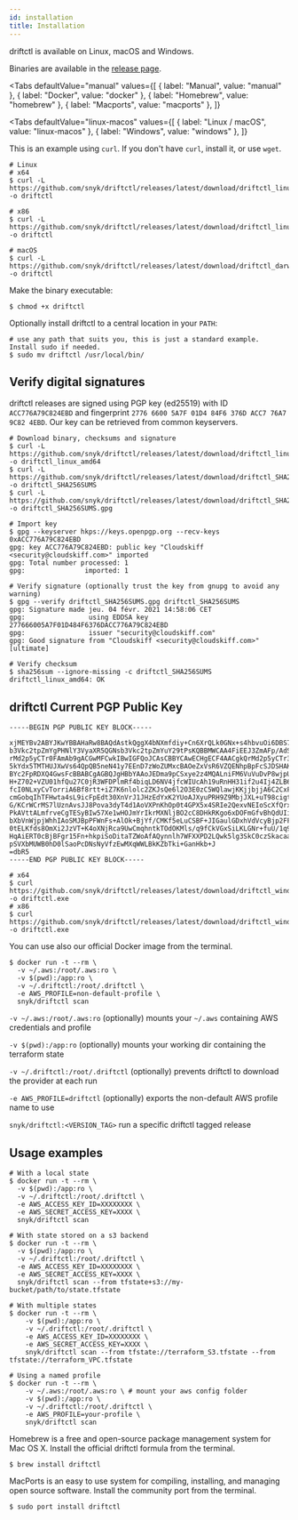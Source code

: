 ```yaml
---
id: installation
title: Installation
---
```



driftctl is available on Linux, macOS and Windows.

Binaries are available in the [release page](https://github.com/snyk/driftctl/releases).

<Tabs
  defaultValue="manual"
  values={[
    { label: "Manual", value: "manual" },
    { label: "Docker", value: "docker" },
    { label: "Homebrew", value: "homebrew" },
    { label: "Macports", value: "macports" },
  ]}
>
  <TabItem value="manual">

<Tabs
  defaultValue="linux-macos"
  values={[
    { label: "Linux / macOS", value: "linux-macos" },
    { label: "Windows", value: "windows" },
  ]}
>
  <TabItem value="linux-macos">

This is an example using `curl`. If you don't have `curl`, install it, or use `wget`.

```shell
# Linux
# x64
$ curl -L https://github.com/snyk/driftctl/releases/latest/download/driftctl_linux_amd64 -o driftctl

# x86
$ curl -L https://github.com/snyk/driftctl/releases/latest/download/driftctl_linux_386 -o driftctl

# macOS
$ curl -L https://github.com/snyk/driftctl/releases/latest/download/driftctl_darwin_amd64 -o driftctl
```

Make the binary executable:

```shell
$ chmod +x driftctl
```

Optionally install driftctl to a central location in your `PATH`:

```shell
# use any path that suits you, this is just a standard example. Install sudo if needed.
$ sudo mv driftctl /usr/local/bin/
```

## Verify digital signatures

driftctl releases are signed using PGP key (ed25519) with ID `ACC776A79C824EBD` and fingerprint `2776 6600 5A7F 01D4 84F6 376D ACC7 76A7 9C82 4EBD`. Our key can be retrieved from common keyservers.

```shell
# Download binary, checksums and signature
$ curl -L https://github.com/snyk/driftctl/releases/latest/download/driftctl_linux_amd64 -o driftctl_linux_amd64
$ curl -L https://github.com/snyk/driftctl/releases/latest/download/driftctl_SHA256SUMS -o driftctl_SHA256SUMS
$ curl -L https://github.com/snyk/driftctl/releases/latest/download/driftctl_SHA256SUMS.gpg -o driftctl_SHA256SUMS.gpg

# Import key
$ gpg --keyserver hkps://keys.openpgp.org --recv-keys 0xACC776A79C824EBD
gpg: key ACC776A79C824EBD: public key "Cloudskiff <security@cloudskiff.com>" imported
gpg: Total number processed: 1
gpg:               imported: 1

# Verify signature (optionally trust the key from gnupg to avoid any warning)
$ gpg --verify driftctl_SHA256SUMS.gpg driftctl_SHA256SUMS
gpg: Signature made jeu. 04 févr. 2021 14:58:06 CET
gpg:                using EDDSA key 277666005A7F01D484F6376DACC776A79C824EBD
gpg:                issuer "security@cloudskiff.com"
gpg: Good signature from "Cloudskiff <security@cloudskiff.com>" [ultimate]

# Verify checksum
$ sha256sum --ignore-missing -c driftctl_SHA256SUMS
driftctl_linux_amd64: OK
```

## driftctl Current PGP Public Key

```
-----BEGIN PGP PUBLIC KEY BLOCK-----

xjMEYBv2ABYJKwYBBAHaRw8BAQdAstkQggX4bNXmfdiy+Cn6XrQLk0GNx+s4hbvuOi6DBS7NJENs
b3Vkc2tpZmYgPHNlY3VyaXR5QGNsb3Vkc2tpZmYuY29tPsKQBBMWCAA4FiEEJ3ZmAFp/AdSE9jdt
rMd2p5yCTr0FAmAb9gACGwMFCwkIBwIGFQoJCAsCBBYCAwECHgECF4AACgkQrMd2p5yCTr3CCgEA
5kYdx5TMTHUJXwVs64QpQB5neN41y7EEnD7zWoZUMxcBAOeZxVsR6VZQENhpBpFcSJDSHAK6KDdr
BYc2FpRDXQ4GwsFcBBABCgAGBQJgHBbYAAoJEDma9pCSxye2z4MQALniFM6VuVuDvP8wjpUixIFl
H+Z702+VZU01hfQu27C0jR3WFDPlmRf4biqLD6NV4jfcWIUcAh19uRnHH31if2u4Ij4ZLB6uhm1C
fcI0NLxyCvTorriA6Bf8rtt+iZ7K6nlolc2ZKJsQe6l2O3E0zC5WQlawjKKjjbjjA6C2CxFwcYib
cmGobqIhTFHwta4sL9icFpEdt30XnVrJ1JHzEdYxK2YUoAJXyuPRH9Z9MbjJXL+uT98cigtOLdM2
G/KCrWCrMS7lUznAvsJJ8Pova3dyT4d1AoVXPnKhOp0t4GPX5x4SRIe2QexvNEIoScXfQrxsONWL
PkAVttALmfrveCgTESyBIw57Xe1wHOJmYrIkrMXNljBO2cC8DHkRKgo6xDOFmGfvBhQdUIiSe3/8
bXbVnWjpjWhhIAoSMJBpPFWnFs+AlOk+BjYf/CMKf5eLuCSBF+JIGaulGDxhVdVcyBjp2FFw9FBs
0tELKfds8OmXi2JzVT+K4oXNjRca9UwCmqhntkTOdOKMls/q9fCkVGxSiLKLGNr+fuU/1q9MISHi
HqAiERT0cBjBFgr15Fn+hkpiSoDitaTZWoAfAQynnlh7WFXXPD2LQwk5lg3SkC0czSkacaaAoRCW
pSVXbMUWB0hD0lSaoPcDNsNyVfzEwMXqWWLBkKZbTki+GanHkb+J
=dbR5
-----END PGP PUBLIC KEY BLOCK-----
```

  </TabItem>
  <TabItem value="windows">

```shell
# x64
$ curl https://github.com/snyk/driftctl/releases/latest/download/driftctl_windows_amd64.exe -o driftctl.exe
# x86
$ curl https://github.com/snyk/driftctl/releases/latest/download/driftctl_windows_386.exe -o driftctl.exe
```

  </TabItem>
</Tabs>

  </TabItem>
  <TabItem value="docker">

You can use also our official Docker image from the terminal.

```shell
$ docker run -t --rm \
  -v ~/.aws:/root/.aws:ro \
  -v $(pwd):/app:ro \
  -v ~/.driftctl:/root/.driftctl \
  -e AWS_PROFILE=non-default-profile \
  snyk/driftctl scan
```

`-v ~/.aws:/root/.aws:ro` (optionally) mounts your `~/.aws` containing AWS credentials and profile

`-v $(pwd):/app:ro` (optionally) mounts your working dir containing the terraform state

`-v ~/.driftctl:/root/.driftctl` (optionally) prevents driftctl to download the provider at each run

`-e AWS_PROFILE=driftctl` (optionally) exports the non-default AWS profile name to use

`snyk/driftctl:<VERSION_TAG>` run a specific driftctl tagged release

## Usage examples

```shell
# With a local state
$ docker run -t --rm \
  -v $(pwd):/app:ro \
  -v ~/.driftctl:/root/.driftctl \
  -e AWS_ACCESS_KEY_ID=XXXXXXXX \
  -e AWS_SECRET_ACCESS_KEY=XXXX \
  snyk/driftctl scan

# With state stored on a s3 backend
$ docker run -t --rm \
  -v $(pwd):/app:ro \
  -v ~/.driftctl:/root/.driftctl \
  -e AWS_ACCESS_KEY_ID=XXXXXXXX \
  -e AWS_SECRET_ACCESS_KEY=XXXX \
  snyk/driftctl scan --from tfstate+s3://my-bucket/path/to/state.tfstate

# With multiple states
$ docker run -t --rm \
    -v $(pwd):/app:ro \
    -v ~/.driftctl:/root/.driftctl \
    -e AWS_ACCESS_KEY_ID=XXXXXXXX \
    -e AWS_SECRET_ACCESS_KEY=XXXX \
    snyk/driftctl scan --from tfstate://terraform_S3.tfstate --from tfstate://terraform_VPC.tfstate

# Using a named profile
$ docker run -t --rm \
    -v ~/.aws:/root/.aws:ro \ # mount your aws config folder
    -v $(pwd):/app:ro \
    -v ~/.driftctl:/root/.driftctl \
    -e AWS_PROFILE=your-profile \
    snyk/driftctl scan
```

  </TabItem>
  <TabItem value="homebrew">

Homebrew is a free and open-source package management system for Mac OS X. Install the official driftctl formula from the terminal.

```shell
$ brew install driftctl
```

  </TabItem>
  <TabItem value="macports">

MacPorts is an easy to use system for compiling, installing, and managing open source software. Install the community port from the terminal.

```shell
$ sudo port install driftctl
```

  </TabItem>
</Tabs>
